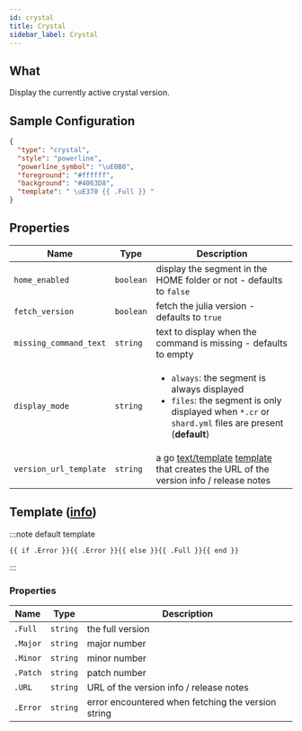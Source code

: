 ```yaml
---
id: crystal
title: Crystal
sidebar_label: Crystal
---
```


## What

Display the currently active crystal version.

## Sample Configuration

```json
{
  "type": "crystal",
  "style": "powerline",
  "powerline_symbol": "\uE0B0",
  "foreground": "#ffffff",
  "background": "#4063D8",
  "template": " \uE370 {{ .Full }} "
}
```

## Properties

| Name                   | Type      | Description                                                                                                                                                           |
| ---------------------- | --------- | --------------------------------------------------------------------------------------------------------------------------------------------------------------------- |
| `home_enabled`         | `boolean` | display the segment in the HOME folder or not - defaults to `false`                                                                                                   |
| `fetch_version`        | `boolean` | fetch the julia version - defaults to `true`                                                                                                                          |
| `missing_command_text` | `string`  | text to display when the command is missing - defaults to empty                                                                                                       |
| `display_mode`         | `string`  | <ul><li>`always`: the segment is always displayed</li><li>`files`: the segment is only displayed when `*.cr` or `shard.yml` files are present (**default**)</li></ul> |
| `version_url_template` | `string`  | a go [text/template][go-text-template] [template][templates] that creates the URL of the version info / release notes                                                 |

## Template ([info][templates])

:::note default template

```template
{{ if .Error }}{{ .Error }}{{ else }}{{ .Full }}{{ end }}
```

:::

### Properties

| Name     | Type     | Description                                        |
| -------- | -------- | -------------------------------------------------- |
| `.Full`  | `string` | the full version                                   |
| `.Major` | `string` | major number                                       |
| `.Minor` | `string` | minor number                                       |
| `.Patch` | `string` | patch number                                       |
| `.URL`   | `string` | URL of the version info / release notes            |
| `.Error` | `string` | error encountered when fetching the version string |

[go-text-template]: https://golang.org/pkg/text/template/
[templates]: /docs/configuration/templates
